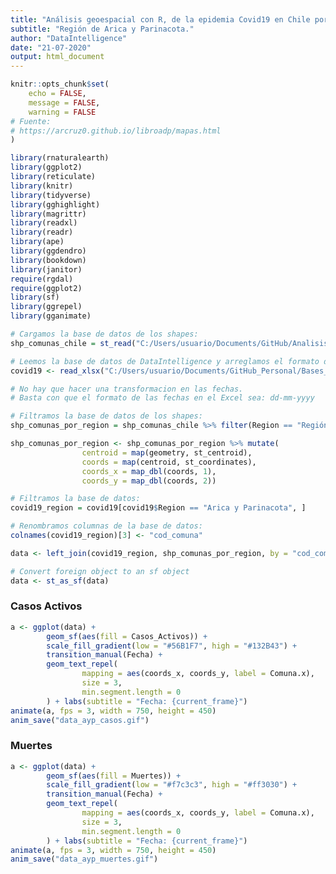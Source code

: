 ```yaml
---
title: "Análisis geoespacial con R, de la epidemia Covid19 en Chile por Región a nivel comunal."
subtitle: "Región de Arica y Parinacota."
author: "DataIntelligence"
date: "21-07-2020"
output: html_document
---
```


```r
knitr::opts_chunk$set(
	echo = FALSE,
	message = FALSE,
	warning = FALSE
# Fuente:
# https://arcruz0.github.io/libroadp/mapas.html	
)
```

```r
library(rnaturalearth)
library(ggplot2)
library(reticulate)
library(knitr)
library(tidyverse)
library(gghighlight)
library(magrittr)
library(readxl)
library(readr)
library(ape)
library(ggdendro)
library(bookdown)
library(janitor)
require(rgdal)
require(ggplot2)
library(sf)
library(ggrepel)
library(gganimate)
```

```r
# Cargamos la base de datos de los shapes:
shp_comunas_chile = st_read("C:/Users/usuario/Documents/GitHub/Analisis_covid19_con_R/proyecto_integrado/shapes_de_chile/comunas.shp") 

# Leemos la base de datos de DataIntelligence y arreglamos el formato de la fecha:
covid19 <- read_xlsx("C:/Users/usuario/Documents/GitHub_Personal/Bases_de_Datos_DS/covid_20_julio_3.xlsx")

# No hay que hacer una transformacion en las fechas.
# Basta con que el formato de las fechas en el Excel sea: dd-mm-yyyy
```

```r
# Filtramos la base de datos de los shapes:
shp_comunas_por_region = shp_comunas_chile %>% filter(Region == "Región de Arica y Parinacota")

shp_comunas_por_region <- shp_comunas_por_region %>% mutate(
                centroid = map(geometry, st_centroid),
                coords = map(centroid, st_coordinates),
                coords_x = map_dbl(coords, 1),
                coords_y = map_dbl(coords, 2))

# Filtramos la base de datos:
covid19_region = covid19[covid19$Region == "Arica y Parinacota", ]

# Renombramos columnas de la base de datos:
colnames(covid19_region)[3] <- "cod_comuna"

data <- left_join(covid19_region, shp_comunas_por_region, by = "cod_comuna")

# Convert foreign object to an sf object
data <- st_as_sf(data)
```

### Casos Activos

```r
a <- ggplot(data) +
        geom_sf(aes(fill = Casos_Activos)) +
        scale_fill_gradient(low = "#56B1F7", high = "#132B43") +
        transition_manual(Fecha) +
        geom_text_repel(
                mapping = aes(coords_x, coords_y, label = Comuna.x),
                size = 3,
                min.segment.length = 0
        ) + labs(subtitle = "Fecha: {current_frame}")
animate(a, fps = 3, width = 750, height = 450)
anim_save("data_ayp_casos.gif")
```

### Muertes

```r
a <- ggplot(data) +
        geom_sf(aes(fill = Muertes)) +
        scale_fill_gradient(low = "#f7c3c3", high = "#ff3030") +
        transition_manual(Fecha) +
        geom_text_repel(
                mapping = aes(coords_x, coords_y, label = Comuna.x),
                size = 3,
                min.segment.length = 0
        ) + labs(subtitle = "Fecha: {current_frame}")
animate(a, fps = 3, width = 750, height = 450)
anim_save("data_ayp_muertes.gif")
```




